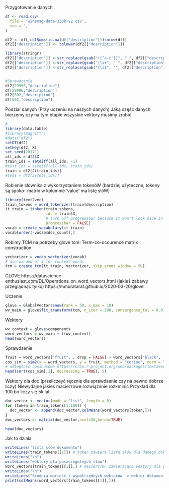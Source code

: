 Przygotowanie danych
```r
df <- read.csv(
  file = 'winemag-data-130k-v2.csv',
  sep = ','
)

df2 <- df[,colSums(is.na(df["description"]))<nrow(df)]
df2[["description"]] <- tolower(df2[["description"]])

library(stringr)
df2[["description"]] <-str_replace(gsub("([^a-z'])", " ", df2[["description"]]), "B", "b") 
df2[["description"]] <-str_replace(gsub("\\s+", " ", df2[["description"]]), "B", "b") 
df2[["description"]] <-str_replace(gsub("\\s$", "", df2[["description"]]), "B", "b")


#Sprawdzanie
df2[29996,"description"]
df[29996,"description"]
df2[502,"description"]
df[502,"description"]
```
Podział danych (Przy uczeniu na naszych danych)
Jaką częśc danych bierzemy czy na tym etapie wszyskie vektory musimy zrobić

```r
#
library(data.table)
#library(magrittr)
#data("df2")
setDT(df2)
setkey(df2, X)
set.seed(2017L)
all_ids = df2$X
train_ids = setdiff(all_ids, -1)
#test_ids = setdiff(all_ids, train_ids)
train = df2[J(train_ids)]
#test = df2[J(test_ids)]

```

Robienie słownika z wykorzystaniem tokenóW (bardziej użyteczne, tokeny są spoko- matrix w kolumnie 'value' ma listę słóW)

```r
library(text2vec)
train_tokens = word_tokenizer(train$description)
it_train = itoken(train_tokens,
                  ids = train$X,
                  # turn off progressbar because it won't look nice in rmd
                  progressbar = FALSE)
vocab = create_vocabulary(it_train)
vocab[order(-vocab$doc_count),]
```

Robimy TCM na potrzeby glove
tcm: Term-co-occurence matrix construction

```r
vectorizer = vocab_vectorizer(vocab)
# use window of 5 for context words
tcm = create_tcm(it_train, vectorizer, skip_grams_window = 5L)
```
 
GLOVE 
https://datascience-enthusiast.com/DL/Operations_on_word_vectors.html
(jakieś zabawy przeglądnąć tylko) https://mmuratarat.github.io/2020-03-20/glove

Uczenie

```r
glove = GlobalVectors$new(rank = 50, x_max = 10)
wv_main = glove$fit_transform(tcm, n_iter = 100, convergence_tol = 0.01, n_threads = 12)
```
 
 Wektory
 
```r
wv_context = glove$components
word_vectors = wv_main + t(wv_context)
head(word_vectors)
```
 
 Sprawdzenie
 
```r
fruit = word_vectors["fruit", , drop = FALSE] + word_vectors["black", , drop = FALSE]
cos_sim = sim2(x = word_vectors, y = fruit, method = "cosine", norm = "l2") 
# odległość cosinusowa https://cran.r-project.org/web/packages/text2vec/text2vec.pdf str 29
head(sort(cos_sim[,1], decreasing = TRUE), 5)
```
 Wektory dla doc (przeliczeyć ręcznie dla sprawdzenie czy na pewno dobrze liczy)
 Niewydajne jakieś macierzowe rozwiązanie rozkminić
 Przykład dla 100 bo liczy się 5k lat
 
```r
doc_vector <- vector(mode = "list", length = 0)
for (token in train_tokens[1:100]) {
  doc_vector <- append(doc_vector,colMeans(word_vectors[token,]))
}
doc_vectors <- matrix(doc_vector,ncol=50,byrow=TRUE)
```

```r
head(doc_vectors)
```
 Jak to działa
```r
writeLines('lista słów dokumentu')
writeLines(train_tokens[[1]]) # token zawiera listę słów dla danego dokumentu
writeLines("\n")
writeLines("wektory dla poszczególnych słów")
word_vectors[train_tokens[[1]],] # macierz/DF zawierająca vektory dla poszczególnych słów
writeLines("\n")
writeLines("Srednia wartość z współrzędnych wektorów -> wektor dokumentu")
print(colMeans(word_vectors[train_tokens[[1]],]))
```
 
 